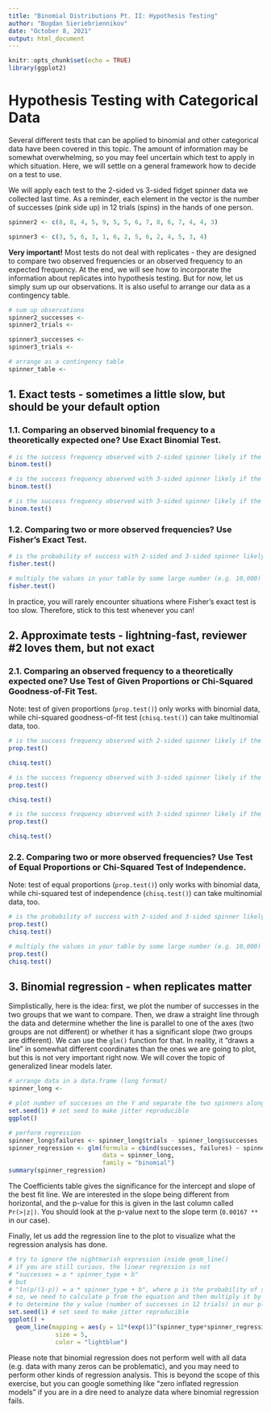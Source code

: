 ```yaml
---
title: "Binomial Distributions Pt. II: Hypothesis Testing"
author: "Bogdan Sieriebriennikov"
date: "October 8, 2021"
output: html_document
---
```


```r
knitr::opts_chunk$set(echo = TRUE)
library(ggplot2)
```

# Hypothesis Testing with Categorical Data

Several different tests that can be applied to binomial and other categorical data have been covered in this topic. The amount of information may be somewhat overwhelming, so you may feel uncertain which test to apply in which situation. Here, we will settle on a general framework how to decide on a test to use.

We will apply each test to the 2-sided vs 3-sided fidget spinner data we collected last time. As a reminder, each element in the vector is the number of successes (pink side up) in 12 trials (spins) in the hands of one person.

```r
spinner2 <- c(8, 8, 4, 5, 9, 5, 5, 6, 7, 8, 6, 7, 4, 4, 3)

spinner3 <- c(3, 5, 6, 3, 1, 6, 2, 5, 6, 2, 4, 5, 3, 4)
```

**Very important!** Most tests do not deal with replicates - they are designed to compare two observed frequencies or an observed frequency to an expected frequency. At the end, we will see how to incorporate the information about replicates into hypothesis testing. But for now, let us simply sum up our observations. It is also useful to arrange our data as a contingency table.

```r
# sum up observations
spinner2_successes <- 
spinner2_trials <- 

spinner3_successes <- 
spinner3_trials <- 

# arrange as a contingency table
spinner_table <- 
```


## 1. Exact tests - sometimes a little slow, but should be your default option

### 1.1. Comparing an observed binomial frequency to a theoretically expected one? Use Exact Binomial Test.

```r
# is the success frequency observed with 2-sided spinner likely if the probability of success is 0.5?
binom.test()

# is the success frequency observed with 3-sided spinner likely if the probability of success is 0.5?
binom.test()

# is the success frequency observed with 3-sided spinner likely if the probability of success is 1/3?
binom.test()
```


### 1.2. Comparing two or more observed frequencies? Use Fisher's Exact Test.

```r
# is the probability of success with 2-sided and 3-sided spinner likely the same?
fisher.test()

# multiply the values in your table by some large number (e.g. 10,000) and note the amount of time it takes to compute
fisher.test()
```

In practice, you will rarely encounter situations where Fisher's exact test is too slow. Therefore, stick to this test whenever you can!


## 2. Approximate tests - lightning-fast, reviewer #2 loves them, but not exact

### 2.1. Comparing an observed frequency to a theoretically expected one? Use Test of Given Proportions or Chi-Squared Goodness-of-Fit Test.

Note: test of given proportions (`prop.test()`) only works with binomial data, while chi-squared goodness-of-fit test (`chisq.test()`) can take multinomial data, too.

```r
# is the success frequency observed with 2-sided spinner likely if the probability of success is 0.5?
prop.test()

chisq.test()

# is the success frequency observed with 3-sided spinner likely if the probability of success is 0.5?
prop.test()

chisq.test()

# is the success frequency observed with 3-sided spinner likely if the probability of success is 1/3?
prop.test()

chisq.test()
```


### 2.2. Comparing two or more observed frequencies? Use Test of Equal Proportions or Chi-Squared Test of Independence.

Note: test of equal proportions (`prop.test()`) only works with binomial data, while chi-squared test of independence (`chisq.test()`) can take multinomial data, too.

```r
# is the probability of success with 2-sided and 3-sided spinner likely the same?
prop.test()
chisq.test()

# multiply the values in your table by some large number (e.g. 10,000) and note the amount of time it takes to compute
prop.test()
chisq.test()
```


## 3. Binomial regression - when replicates matter

Simplistically, here is the idea: first, we plot the number of successes in the two groups that we want to compare. Then, we draw a straight line through the data and determine whether the line is parallel to one of the axes (two groups are not different) or whether it has a significant slope (two groups are different). We can use the `glm()` function for that. In reality, it "draws a line" in somewhat different coordinates than the ones we are going to plot, but this is not very important right now. We will cover the topic of generalized linear models later.

```r
# arrange data in a data.frame (long format)
spinner_long <- 

# plot number of successes on the Y and separate the two spinners along the X
set.seed(1) # set seed to make jitter reproducible
ggplot()

# perform regression
spinner_long$failures <- spinner_long$trials - spinner_long$successes
spinner_regression <- glm(formula = cbind(successes, failures) ~ spinner_type,
                          data = spinner_long,
                          family = "binomial")
summary(spinner_regression)
```

The Coefficients table gives the significance for the intercept and slope of the best fit line. We are interested in the slope being different from horizontal, and the p-value for this is given in the last column called `Pr(>|z|)`. You should look at the p-value next to the slope term (`0.00167 **` in our case).

Finally, let us add the regression line to the plot to visualize what the regression analysis has done.

```r
# try to ignore the nightmarish expression inside geom_line()
# if you are still curious, the linear regression is not
# "successes = a * spinner_type + b"
# but
# "ln(p/(1-p)) = a * spinner_type + b", where p is the probability of success
# so, we need to calculate p from the equation and then multiply it by the number of trials (12)
# to determine the y value (number of successes in 12 trials) in our plot
set.seed(1) # set seed to make jitter reproducible
ggplot() +
  geom_line(mapping = aes(y = 12*(exp(1)^(spinner_type*spinner_regression$coefficients[2]+spinner_regression$coefficients[1]))/(1+exp(1)^(spinner_type*spinner_regression$coefficients[2]+spinner_regression$coefficients[1]))),
             size = 5,
             color = "lightblue")

```

Please note that binomial regression does not perform well with all data (e.g. data with many zeros can be problematic), and you may need to perform other kinds of regression analysis. This is beyond the scope of this exercise, but you can google something like "zero inflated regression models" if you are in a dire need to analyze data where binomial regression fails.
